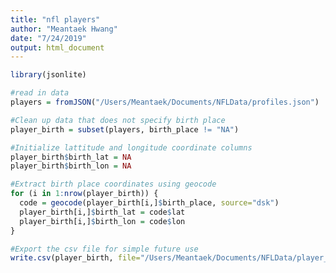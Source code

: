```yaml
---
title: "nfl players"
author: "Meantaek Hwang"
date: "7/24/2019"
output: html_document
---
```


```r
library(jsonlite)
```

```r
#read in data
players = fromJSON("/Users/Meantaek/Documents/NFLData/profiles.json")

#Clean up data that does not specify birth place
player_birth = subset(players, birth_place != "NA")

#Initialize lattitude and longitude coordinate columns
player_birth$birth_lat = NA
player_birth$birth_lon = NA

#Extract birth place coordinates using geocode
for (i in 1:nrow(player_birth)) {
  code = geocode(player_birth[i,]$birth_place, source="dsk")
  player_birth[i,]$birth_lat = code$lat
  player_birth[i,]$birth_lon = code$lon
}

#Export the csv file for simple future use
write.csv(player_birth, file="/Users/Meantaek/Documents/NFLData/player_birth.csv")
```


